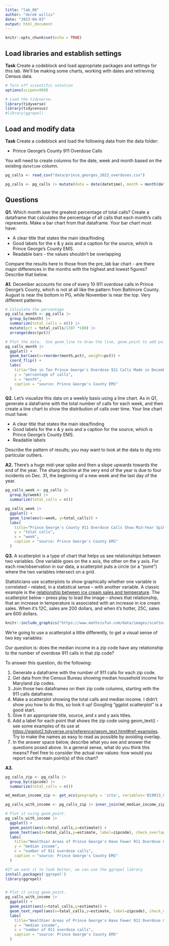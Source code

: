 ```yaml
---
title: "lab_08"
author: "derek willis"
date: "2023-04-03"
output: html_document
---
```


```r
knitr::opts_chunk$set(echo = TRUE)
```

## Load libraries and establish settings

**Task** Create a codeblock and load appropriate packages and settings for this lab. We'll be making some charts, working with dates and retrieving Census data.

```r
# Turn off scientific notation
options(scipen=999)

# Load the tidyverse.
library(tidyverse)
library(tidycensus)
#library(ggrepel)

```

## Load and modify data

**Task** Create a codeblock and load the following data from the data folder:

-   Prince George's County 911 Overdose Calls

You will need to create columns for the date, week and month based on the existing `datetime` column.

```r
pg_calls <- read_csv("data/prince_georges_2022_overdoses.csv")

pg_calls <- pg_calls |> mutate(date = date(datetime), month = month(datetime, label=TRUE), week = week(datetime))

```

## Questions

**Q1.** Which month saw the greatest percentage of total calls? Create a dataframe that calculates the percentage of all calls that each month's calls represents. Make a bar chart from that dataframe. Your bar chart must have:

-   A clear title that states the main idea/finding
-   Good labels for the x & y axis and a caption for the source, which is Prince George's County EMS.
-   Readable bars - the values shouldn't be overlapping

Compare the results here to those from the pre_lab bar chart - are there major differences in the months with the highest and lowest figures? Describe that below.

**A1.** December accounts for one of every 10 911 overdose calls in Prince George's County, which is not at all like the pattern from Baltimore County. August is near the bottom in PG, while November is near the top. Very different patterns.

```r
# Calculate the percentage
pg_calls_month <- pg_calls |>
  group_by(month) |> 
  summarize(total_calls = n()) |> 
  mutate(pct = total_calls/1397 *100) |> 
  arrange(desc(pct))

# Plot the data.  Use geom_line to draw the line, geom_point to add points, geom_text to add labels.  Use scale_x_date to set breaks at 1 day. 
pg_calls_month |>
  ggplot() + 
  geom_bar(aes(x=reorder(month,pct), weight=pct)) + 
  coord_flip() +
  labs(
    title="One in Ten Prince George's Overdose 911 Calls Made in December",
    y = "percentage of calls",
    x = "month",
    caption = "source: Prince George's County EMS"
  )

```

**Q2.** Let's visualize this data on a weekly basis using a line chart. As in Q1, generate a dataframe with the total number of calls for each week, and then create a line chart to show the distribution of calls over time. Your line chart must have:

-   A clear title that states the main idea/finding
-   Good labels for the x & y axis and a caption for the source, which is Prince George's County EMS.
-   Readable labels

Describe the pattern of results; you may want to look at the data to dig into particular outliers.

**A2.** There's a huge mid-year spike and then a slope upwards towards the end of the year. The sharp decline at the very end of the year is due to four incidents on Dec. 31, the beginning of a new week and the last day of the year.

```r
pg_calls_week <- pg_calls |>
  group_by(week) |> 
  summarize(total_calls = n())

pg_calls_week |> 
  ggplot() + 
  geom_line(aes(x=week, y=total_calls)) + 
  labs(
    title="Prince George's County 911 Overdose Calls Show Mid-Year Spike",
    y = "total calls",
    x = "week",
    caption = "source: Prince George's County EMS"
  )

```

**Q3.** A scatterplot is a type of chart that helps us see relationships between two variables. One variable goes on the x axis, the other on the y axis. For each row/observation in our data, a scatterplot puts a circle (or a "point") where the two variables intersect on a grid.

Statisticians use scatterplots to show graphically whether one variable is correlated -- related, in a statistical sense -- with another variable. A classic example is the [relationship between ice cream sales and temperature](https://www.mathsisfun.com/data/scatter-xy-plots.html). The scatterplot below -- press play to load the image -- shows that relationship, that an increase in temperature is associated with an increase in ice cream sales. When it's 12C, sales are 200 dollars, and when it's hotter, 25C, sales are 600 dollars.

```r
knitr::include_graphics("https://www.mathsisfun.com/data/images/scatter-ice-cream1.svg")
```

We're going to use a scatterplot a little differently, to get a visual sense of two key variables:

Our question is: does the median income in a zip code have any relationship to the number of overdose 911 calls in that zip code?

To answer this question, do the following:

1.  Generate a dataframe with the number of 911 calls for each zip code.
2.  Get data from the Census Bureau showing median household income for Maryland zip codes.
3.  Join those two dataframes on their zip code columns, starting with the 911 calls dataframe.
4.  Make a scatterplot showing the total calls and median income. I didn't show you how to do this, so look it up! Googling "ggplot scatterplot" is a good start.
5.  Give it an appropriate title, source, and x and y axis titles.
6.  Add a label for each point that shows the zip code using geom_text() - see some examples of its use at <https://ggplot2.tidyverse.org/reference/geom_text.html#ref-examples>. Try to make the names as easy to read as possible by avoiding overlap.
7.  In the answer space below, describe what you see and answer the questions posed above. In a general sense, what do you think this means? Feel free to consider the actual raw values: how would you report out the main point(s) of this chart?

**A3.**

```r
pg_calls_zip <- pg_calls |> 
  group_by(zipcode) |> 
  summarize(total_calls = n())

md_median_income_zip <- get_acs(geography = 'zcta', variables='B19013_001', state='MD', year=2019)

pg_calls_with_income <- pg_calls_zip |> inner_join(md_median_income_zip, by=c('zipcode'='GEOID'))

# Plot it using geom_point.
pg_calls_with_income |>
  ggplot() +
  geom_point(aes(x=total_calls,y=estimate)) +
  geom_text(aes(x=total_calls,y=estimate, label=zipcode), check_overlap = TRUE) +
  labs(
    title="Wealthier Areas of Prince George's Have Fewer 911 Overdose Calls",
    y = "median income",
    x = "number of 911 overdose calls",
    caption = "source: Prince George's County EMS"
  )
```

```r
#If we want it to look better, we can use the ggrepel library
install.packages('ggrepel')
library(ggrepel)


# Plot it using geom_point.
pg_calls_with_income |>
  ggplot() +
  geom_point(aes(x=total_calls,y=estimate)) +
  geom_text_repel(aes(x=total_calls,y=estimate, label=zipcode), check_overlap = TRUE) +
  labs(
    title="Wealthier Areas of Prince George's Have Fewer 911 Overdose Calls",
    y = "median income",
    x = "number of 911 overdose calls",
    caption = "source: Prince George's County EMS"
  )
```
